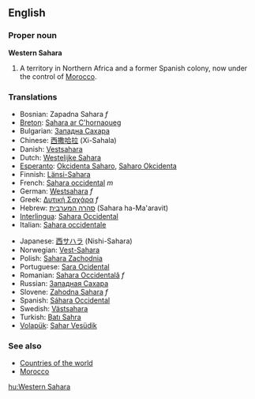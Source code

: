 {{wikipedia}}
==English==
===Proper noun===
'''Western Sahara'''

#A territory in Northern Africa and a former Spanish colony, now under the control of [[Morocco]].

===Translations===
{{top}}
*Bosnian: Zapadna Sahara ''f''
*[[Breton]]: [[Sahara ar C'hornaoueg]]
*Bulgarian: [[Западна Сахара]]
*Chinese: [[西撒哈拉]] (Xi-Sahala)
*Danish: [[Vestsahara]]
*Dutch: [[Westelijke Sahara]]
*[[Esperanto]]: [[Okcidenta Saharo]], [[Saharo Okcidenta]]
*Finnish: [[Länsi-Sahara]]
*French: [[Sahara occidental]] ''m''
*German: [[Westsahara]] ''f''
*Greek: [[Δυτική Σαχάρα]] ''f''
*Hebrew: [[סהרה המערבית]] (Sahara ha-Ma'aravit)
*[[Interlingua]]: [[Sahara Occidental]]
*Italian: [[Sahara occidentale]]
{{mid}}
*Japanese: [[西サハラ]] (Nishi-Sahara)
*Norwegian: [[Vest-Sahara]]
*Polish: [[Sahara Zachodnia]]
*Portuguese: [[Sara Ocidental]]
*Romanian: [[Sahara Occidentală]] ''f''
*Russian: [[Западная Сахара]]
*Slovene: [[Zahodna Sahara]] ''f''
*Spanish: [[Sáhara Occidental]]
*Swedish: [[Västsahara]]
*Turkish: [[Batı Sahra]]
*[[Volapük]]: [[Sahar Vesüdik]]
{{bottom}}

===See also===
*[[Countries of the world]]
*[[Morocco]]

[[hu:Western Sahara]]